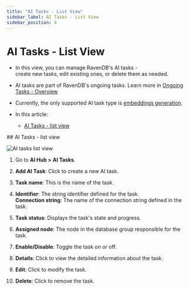 ```yaml
---
title: "AI Tasks - List View"
sidebar_label: AI Tasks - List View
sidebar_position: 4
---
```



# AI Tasks - List View
<Admonition type="note" title="Note">

* In this view, you can manage RavenDB's AI tasks -  
  create new tasks, edit existing ones, or delete them as needed.

* AI tasks are part of RavenDB's ongoing tasks. Learn more in [Ongoing Tasks - Overview](../studio/database/tasks/ongoing-tasks/general-info)

* Currently, the only supported AI task type is [embeddings generation](../ai-integration/generating-embeddings/overview).
* In this article:
  * [AI Tasks - list view](../ai-integration/ai-tasks-list-view#ai-tasks---list-view)

</Admonition>
## AI Tasks - list view

![AI tasks list view](./assets/ai-tasks-list-view.png)

1. Go to **AI Hub &gt; AI Tasks**.

2. **Add AI Task**: Click to create a new AI task.

3. **Task name**: This is the name of the task.

4. **Identifier**: The string identifier defined for the task.  
   **Connection string**: The name of the connection string defined in the task.

5. **Task status**: Displays the task's state and progress.

6. **Assigned node**: The node in the database group responsible for the task.

7. **Enable/Disable**: Toggle the task on or off.

8. **Details**: Click to view the detailed information about the task.

9. **Edit**: Click to modify the task.

10. **Delete**: Click to remove the task.



